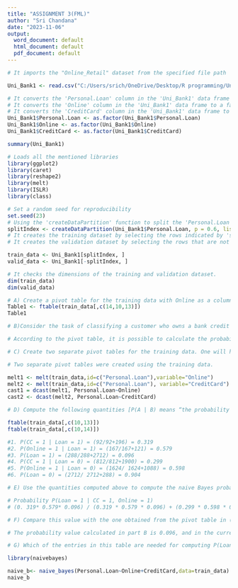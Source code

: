 ---
title: "ASSIGNMENT 3(FML)"
author: "Sri Chandana"
date: "2023-11-06"
output:
  word_document: default
  html_document: default
  pdf_document: default
---

```{r}
# It imports the "Online_Retail" dataset from the specified file path

Uni_Bank1 <- read.csv("C:/Users/srich/OneDrive/Desktop/R programming/UniversalBank-1.csv")
```

```{r}
# It converts the 'Personal.Loan' column in the 'Uni_Bank1' data frame to a factor
# It converts the 'Online' column in the 'Uni_Bank1' data frame to a factor.
# It converts the 'CreditCard' column in the 'Uni_Bank1' data frame to a factor.
Uni_Bank1$Personal.Loan <- as.factor(Uni_Bank1$Personal.Loan)
Uni_Bank1$Online <- as.factor(Uni_Bank1$Online)
Uni_Bank1$CreditCard <- as.factor(Uni_Bank1$CreditCard)

```

```{r}
summary(Uni_Bank1)
```
```{r}
# Loads all the mentioned libraries
library(ggplot2)
library(caret)
library(reshape2)
library(melt)
library(ISLR)
library(class)

```

```{r}
# Set a random seed for reproducibility
set.seed(23)
# Using the 'createDataPartition' function to split the 'Personal.Loan' column of the 'Uni_Bank1' data frame.
splitIndex <- createDataPartition(Uni_Bank1$Personal.Loan, p = 0.6, list = FALSE)
# It creates the training dataset by selecting the rows indicated by 'splitIndex'
# It creates the validation dataset by selecting the rows that are not in the 'splitIndex'

train_data <- Uni_Bank1[splitIndex, ]
valid_data <- Uni_Bank1[-splitIndex, ]
```

```{r}
# It checks the dimensions of the training and validation dataset.
dim(train_data)
dim(valid_data)
```

```{r}
# A) Create a pivot table for the training data with Online as a column variable, CC as a row variable, and Loan as a secondary row variable.
Table1 <- ftable(train_data[,c(14,10,13)])
Table1
```
```{r}

# B)Consider the task of classifying a customer who owns a bank credit card and is actively using online banking services. Looking at the pivot table, what is the probability that this customer will accept the loan offer?

# According to the pivot table, it is possible to calculate the probability of a customer accepting the loan offer as 53 / (53 + 497), which equals 0.096.

```

```{r}
# C) Create two separate pivot tables for the training data. One will have Loan (rows) as a function of Online (columns) and the other will have Loan (rows) as a function of CC

# Two separate pivot tables were created using the training data.

melt1 <- melt(train_data,id=c("Personal.Loan"),variable="Online")
melt2 <- melt(train_data,id=c("Personal.Loan"), variable="CreditCard")
cast1 = dcast(melt1, Personal.Loan~Online)
cast2 <- dcast(melt2, Personal.Loan~CreditCard)

```
```{r}
# D) Compute the following quantities [P(A | B) means “the probability of A given B”:

ftable(train_data[,c(10,13)])
ftable(train_data[,c(10,14)])

#1. P(CC = 1 | Loan = 1) = (92/92+196) = 0.319
#2. P(Online = 1 | Loan = 1) = (167/167+121) = 0.579
#3. P(Loan = 1) = (288/288+2712) = 0.096
#4. P(CC = 1 | Loan = 0) = (812/812+1900) = 0.299
#5. P(Online = 1 | Loan = 0) = (1624/ 1624+1088) = 0.598
#6. P(Loan = 0) = (2712/ 2712+288) = 0.904

```
```{r}

# E) Use the quantities computed above to compute the naive Bayes probability P(Loan = 1 | CC = 1, Online = 1)

# Probability P(Loan = 1 | CC = 1, Online = 1)
# (0. 319* 0.579* 0.096) / (0.319 * 0.579 * 0.096) + (0.299 * 0.598 * 0.904) = 0.098 

```

```{r}
# F) Compare this value with the one obtained from the pivot table in (B). Which is a more accurate estimate?

# The probability value calculated in part B is 0.096, and in the current question, it's approximately 0.098. These values have a very small difference. The calculation in part B is more accurate and specific, as it was based on less complex and dependent information.
```

```{r}
# G) Which of the entries in this table are needed for computing P(Loan = 1 | CC = 1, Online = 1)? Run naive Bayes on the data. Examine the model output on training data, and find the entry that corresponds to P(Loan = 1 | CC = 1, Online = 1). Compare this to the number you obtained in (E).

library(naivebayes)

naive_b<- naive_bayes(Personal.Loan~Online+CreditCard,data=train_data)
naive_b

```

